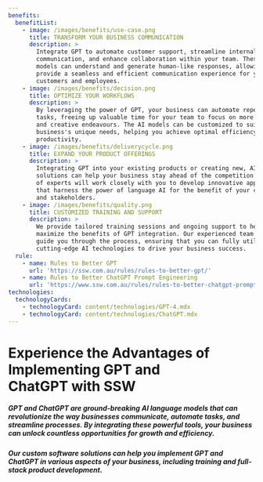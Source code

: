 ```yaml
---
benefits:
  benefitList:
    - image: /images/benefits/use-case.png
      title: TRANSFORM YOUR BUSINESS COMMUNICATION
      description: >
        Integrate GPT to automate customer support, streamline internal
        communication, and enhance collaboration within your team. These AI
        models can understand and generate human-like responses, allowing you to
        provide a seamless and efficient communication experience for your
        customers and employees.
    - image: /images/benefits/decision.png
      title: OPTIMIZE YOUR WORKFLOWS
      description: >
        By leveraging the power of GPT, your business can automate repetitive
        tasks, freeing up valuable time for your team to focus on more strategic
        and creative endeavours. The AI models can be customized to suit your
        business's unique needs, helping you achieve optimal efficiency and
        productivity.
    - image: /images/benefits/deliverycycle.png
      title: EXPAND YOUR PRODUCT OFFERINGS
      description: >
        Integrating GPT into your existing products or creating new, AI-driven
        solutions can help your business stay ahead of the competition. Our team
        of experts will work closely with you to develop innovative applications
        that harness the power of language AI for the benefit of your customers
        and stakeholders.
    - image: /images/benefits/quality.png
      title: CUSTOMIZED TRAINING AND SUPPORT
      description: >
        We provide tailored training sessions and ongoing support to help you
        maximize the benefits of GPT integration. Our experienced team will
        guide you through the process, ensuring that you can fully utilize these
        cutting-edge AI technologies to drive your business success.
  rule:
    - name: Rules to Better GPT
      url: 'https://ssw.com.au/rules/rules-to-better-gpt/'
    - name: Rules to Better ChatGPT Prompt Engineering
      url: 'https://www.ssw.com.au/rules/rules-to-better-chatgpt-prompt-engineering/'
technologies:
  technologyCards:
    - technologyCard: content/technologies/GPT-4.mdx
    - technologyCard: content/technologies/ChatGPT.mdx
---
```


Experience the Advantages of Implementing
GPT and ChatGPT with SSW
========================

<VideoEmbed url="https://www.youtube.com/watch?v=_uzJTr1vC0o" />

##### GPT and ChatGPT are ground-breaking AI language models that can revolutionize the way businesses communicate, automate tasks, and streamline processes. By integrating these powerful tools, your business can unlock countless opportunities for growth and efficiency.

##### Our custom software solutions can help you implement GPT and ChatGPT in various aspects of your business, including training and full-stack product development.
